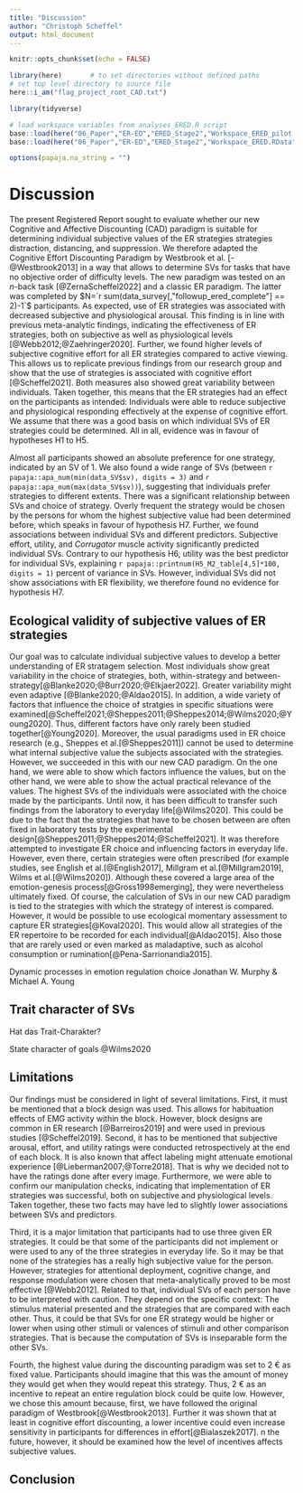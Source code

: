 ```yaml
---
title: "Discussion"
author: "Christoph Scheffel"
output: html_document
---
```


```r
knitr::opts_chunk$set(echo = FALSE)

library(here)       # to set directories without defined paths
# set top level directory to source file
here::i_am("flag_project_root_CAD.txt")

library(tidyverse)

# load workspace variables from analyses_ERED.R script
base::load(here("06_Paper","ER-ED","ERED_Stage2","Workspace_ERED_pilot.RData"))
base::load(here("06_Paper","ER-ED","ERED_Stage2","Workspace_ERED.RData"))

options(papaja.na_string = "")
```

# Discussion

The present Registered Report sought to evaluate whether our new Cognitive and Affective Discounting (CAD) paradigm is suitable for determining individual subjective values of the ER strategies strategies distraction, distancing, and suppression.
We therefore adapted the Cognitive Effort Discounting Paradigm by Westbrook et al. [-@Westbrook2013] in a way that allows to determine SVs for tasks that have no objective order of difficulty levels. 
The new paradigm was tested on an *n*-back task [@ZernaScheffel2022] and a classic ER paradigm.
The latter was completed by $N=`r sum(data_survey[,"followup_ered_complete"] == 2)-1`$ participants. 
As expected, use of ER strategies was associated with decreased subjective and physiological arousal.
This finding is in line with previous meta-analytic findings, indicating the effectiveness of ER strategies, both on subjective as well as physiological levels [@Webb2012;@Zaehringer2020].
Further, we found higher levels of subjective cognitive effort for all ER strategies compared to active viewing. 
This allows us to replicate previous findings from our research group and show that the use of strategies is associated with cognitive effort [@Scheffel2021].
Both measures also showed great variability between individuals.
Taken together, this means that the ER strategies had an effect on the participants as intended: Individuals were able to reduce subjective and physiological responding effectively at the expense of cognitive effort.
We assume that there was a good basis on which individual SVs of ER strategies could be determined.
All in all, evidence was in favour of hypotheses H1 to H5.

Almost all participants showed an absolute preference for one strategy, indicated by an SV of 1. 
We also found a wide range of SVs (between `r papaja::apa_num(min(data_SV$sv), digits = 3)` and `r papaja::apa_num(max(data_SV$sv))`), suggesting that individuals prefer strategies to different extents.
There was a significant relationship between SVs and choice of strategy. 
Overly frequent the strategy would be chosen by the persons for whom the highest subjective value had been determined before, which speaks in favour of hypothesis H7.
Further, we found associations between individual SVs and different predictors.
Subjective effort, utility, and *Corrugator* muscle activity significantly predicted individual SVs.
Contrary to our hypothesis H6, utility was the best predictor for individual SVs, explaining `r papaja::printnum(H5_M2_table[4,5]*100, digits = 1)` percent of variance in SVs.
However, individual SVs did not show associations with ER flexibility, we therefore found no evidence for hypothesis H7.

## Ecological validity of subjective values of ER strategies

Our goal was to calculate individual subjective values to develop a better understanding of ER stratagem selection.
Most individuals show great variability in the choice of strategies, both, within-strategy and between-strategy[@Blanke2020;@Burr2020;@Elkjaer2022]. 
Greater variability might even adaptive [@Blanke2020;@Aldao2015].
In addition, a wide variety of factors that influence the choice of stratgies in specific situations were examined[@Scheffel2021;@Sheppes2011;@Sheppes2014;@Wilms2020;@Young2020].
Thus, different factors have only rarely been studied together[@Young2020].
Moreover, the usual paradigms used in ER choice research (e.g., Sheppes et al.[@Sheppes2011]) cannot be used to determine what internal subjective value the subjects associated with the strategies.
However, we succeeded in this with our new CAD paradigm.
On the one hand, we were able to show which factors influence the values, but on the other hand, we were able to show the actual practical relevance of the values.
The highest SVs of the individuals were associated with the choice made by the participants. 
Until now, it has been difficult to transfer such findings from the laboratory to everyday life[@Wilms2020].
This could be due to the fact that the strategies that have to be chosen between are often fixed in laboratory tests by the experimental design[@Sheppes2011;@Sheppes2014;@Scheffel2021].
It was therefore attempted to investigate ER choice and influencing factors in everyday life.
However, even there, certain strategies were often prescribed (for example studies, see English et al.[@English2017], Millgram et al.[@Millgram2019], Wilms et al.[@Wilms2020]). 
Although these covered a large area of the emotion-genesis process[@Gross1998emerging], they were nevertheless ultimately fixed.
Of course, the calculation of SVs in our new CAD paradigm is tied to the strategies with which the strategy of interest is compared.
However, it would be possible to use ecological momentary assessment to capture ER strategies[@Koval2020].
This would allow all strategies of the ER repertoire to be recorded for each individual[@Aldao2015]. 
Also those that are rarely used or even marked as maladaptive, such as alcohol consumption or rumination[@Pena-Sarrionandia2015].




Dynamic processes in emotion regulation choice
Jonathan W. Murphy
& Michael A. Young


## Trait character of SVs
Hat das Trait-Charakter?

State character of goals @Wilms2020

## Limitations

Our findings must be considered in light of several limitations.
First, it must be mentioned that a block design was used.
This allows for habituation effects of EMG activity within the block.
However, block designs are common in ER research [@Barreiros2019] and were used in previous studies [@Scheffel2019]. 
Second, it has to be mentioned that subjective arousal, effort, and utility ratings were conducted retrospectively at the end of each block.
It is also known that affect labeling might attenuate emotional experience [@Lieberman2007;@Torre2018]. 
That is why we decided not to have the ratings done after every image.
Furthermore, we were able to confirm our manipulation checks, indicating that implementation of ER strategies was successful, both on subjective and physiological levels.
Taken together, these two facts may have led to slightly lower associations between SVs and predictors.

Third, it is a major limitation that participants had to use three given ER strategies.
It could be that some of the participants did not implement or were used to any of the three strategies in everyday life.
So it may be that none of the strategies has a really high subjective value for the person.
However, strategies for attentional deployment, cognitive change, and response modulation were chosen that meta-analytically proved to be most effective [@Webb2012]. 
Related to that, individual SVs of each person have to be interpreted with caution. 
They depend on the specific context: The stimulus material presented and the strategies that are compared with each other.
Thus, it could be that SVs for one ER strategy would be higher or lower when using other stimuli or valences of stimuli and other comparison strategies.
That is because the computation of SVs is inseparable form the other SVs.

Fourth, the highest value during the discounting paradigm was set to 2 € as fixed value.
Participants should imagine that this was the amount of money they would get when they would repeat this strategy.
Thus, 2 € as an incentive to repeat an entire regulation block could be quite low.
However, we chose this amount because, first, we have followed the original paradigm of Westbrook[@Westbrook2013].
Further it was shown that at least in cognitive effort discounting, a lower incentive could even increase sensitivity in participants for differences in effort[@Bialaszek2017].
n the future, however, it should be examined how the level of incentives affects subjective values.

## Conclusion